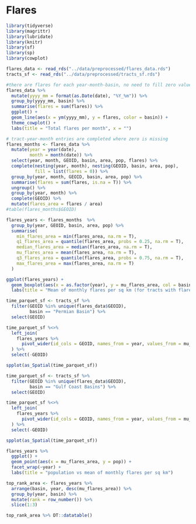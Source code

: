 # Flares

```r
library(tidyverse)
library(magrittr)
library(lubridate)
library(knitr)
library(sf)
library(sp)
library(cowplot)
```

```r
flares_data <- read_rds("../data/preprocessed/flares_data.rds")
tracts_sf <- read_rds("../data/preprocessed/tracts_sf.rds")
```

```r
#there are flares for each year-month-basin, no need to fill zero values
flares_data %>% 
  mutate(yyyy_mm = format(as.Date(date), "%Y_%m")) %>% 
  group_by(yyyy_mm, basin) %>% 
  summarise(flares = sum(flares)) %>% 
  ggplot() +
  geom_line(aes(x = ym(yyyy_mm), y = flares, color = basin)) +
  theme_cowplot() + 
  labs(title = "Total flares per month", x = "")
```

```r
# tract-year-month entries are completed where zero is missing
flares_months <- flares_data %>% 
  mutate(year = year(date), 
         month = month(date)) %>% 
  select(year, month, GEOID, basin, area, pop, flares) %>% 
  complete(nesting(year, month), nesting(GEOID, basin, area, pop), 
           fill = list(flares = 0)) %>% 
  group_by(year, month, GEOID, basin, area, pop) %>% 
  summarise(flares = sum(flares, is.na = T)) %>% 
  ungroup() %>% 
  group_by(year, month) %>% 
  complete(GEOID) %>% 
  mutate(flares_area = flares / area)
#table(flares_months$GEOID)
```

```r
flares_years <- flares_months  %>% 
  group_by(year, GEOID, basin, area, pop) %>% 
  summarise(
    min_flares_area = min(flares_area, na.rm = T), 
    q1_flares_area = quantile(flares_area, probs = 0.25, na.rm = T), 
    median_flares_area = median(flares_area, na.rm = T), 
    mu_flares_area = mean(flares_area, na.rm = T), 
    q3_flares_area = quantile(flares_area, probs = 0.75, na.rm = T), 
    max_flares_area = max(flares_area, na.rm = T)
  )

```

```r
ggplot(flares_years) + 
  geom_boxplot(aes(x = as.factor(year), y = mu_flares_area, col = basin)) + 
  labs(title = "Mean of monthly flares per sq km (for tracts with flares)")
```

```r
time_parquet_sf <- tracts_sf %>% 
  filter(GEOID %in% unique(flares_data$GEOID), 
         basin == "Permian Basin") %>% 
  select(GEOID) 

time_parquet_sf %<>% 
  left_join(
    flares_years %>% 
      pivot_wider(id_cols = GEOID, names_from = year, values_from = mu_flares_area)
  ) %>% 
  select(-GEOID)

spplot(as_Spatial(time_parquet_sf))
```

```r
time_parquet_sf <- tracts_sf %>% 
  filter(GEOID %in% unique(flares_data$GEOID), 
         basin == "Gulf Coast Basins") %>% 
  select(GEOID) 

time_parquet_sf %<>% 
  left_join(
    flares_years %>% 
      pivot_wider(id_cols = GEOID, names_from = year, values_from = mu_flares_area)
  ) %>% 
  select(-GEOID)

spplot(as_Spatial(time_parquet_sf))
```

```r
flares_years %>% 
  ggplot() +
  geom_point(aes(x = mu_flares_area, y = pop)) + 
  facet_wrap(~year) + 
  labs(title = "population vs mean of monthly flares per sq km")
```


```r
top_rank_area <- flares_years %>% 
  arrange(basin, year, desc(mu_flares_area)) %>% 
  group_by(year, basin) %>% 
  mutate(rank = row_number()) %>% 
  slice(1:3) 

top_rank_area %>% DT::datatable()
```


<!-- ```{r} -->
<!-- library(xts) -->
<!-- library(tbl2xts) -->
<!-- #time series intensity -->
<!-- dates <- seq(min(flares$date), max(flares$date), by = "day") -->
<!-- density_ts <- list() -->
<!-- density_ts <- c(density_ts, -->
<!--                xts(NULL, dates)) -->

<!-- for(id in unique(flares$GEOID)) { -->
<!--   density_ts[[id]] <- xts(flares$density[flares$GEOID == id], -->
<!--                           flares$date[flares$GEOID == id]) -->
<!-- } -->
<!-- density_ts <- do.call(merge, density_ts) -->
<!-- density_ts[is.na(density_ts)] <- 0 -->

<!-- density_ts[1:10, 1:5] -->
<!-- ``` -->

<!-- ```{r} -->
<!-- density_ts %>% xts_tbl() %>% -->
<!--   pivot_longer(-date) %>% -->
<!--   ggplot() + -->
<!--   geom_line(aes(x = date, y = value, col = name)) + -->
<!--   theme(legend.position = "none") #+ -->
<!--   #facet_wrap(~name, scales = "free", strip.position = "bottom") -->
<!-- ``` -->

<!-- ```{r} -->
<!-- cum_density_ts <- as.xts(apply(density_ts["2016"],2,cumsum)) -->

<!-- cum_density_ts %>% xts_tbl() %>% -->
<!--   pivot_longer(-date) %>% -->
<!--   ggplot() + -->
<!--   geom_line(aes(x = date, y = value, col = name)) + -->
<!--   theme(legend.position = "none") -->
<!-- ``` -->

<!-- ```{r} -->
<!-- intensity_years <- density_ts %>% xts_tbl() %>% -->
<!--   pivot_longer(-date, names_to = "GEOID", values_to = "density") %>% -->
<!--   mutate(year = year(date)) %>% -->
<!--   group_by(year, GEOID) %>% -->
<!--   summarise(tot_density = sum(density), -->
<!--             mean_density = mean(density), -->
<!--             median_density = median(density)) %>% -->
<!--   ungroup() %>% -->
<!--   mutate(concentration = mean_density / max(mean_density) * 100, -->
<!--          #exposure = concentration / 100 * pop -->
<!--          ) -->

<!-- summary(intensity_years$tot_density) -->
<!-- summary(intensity_years$mean_density) -->
<!-- summary(intensity_years$median_density) -->
<!-- summary(intensity_years$concentration) -->
<!-- ``` -->

<!-- ```{r} -->
<!-- maps <- list() -->
<!-- for(y in 2015:2020) { -->
<!--   intensity_ <- filter(intensity_years, year == y) -->
<!--   maps[[as.character(y)]] <- tracts_sf %>% -->
<!--     mutate(GEOID = paste0("X", GEOID)) %>% -->
<!--     filter(GEOID %in% intensity_$GEOID) %>% -->
<!--     left_join(intensity_) %>% -->
<!--     ggplot() + -->
<!--     geom_sf(aes(fill = concentration), colour = NA, lwd = 0) + -->
<!--     scale_fill_viridis() -->
<!-- } -->
<!-- maps -->
<!-- ``` -->

<!-- ```{r} -->
<!-- intensity_ <- intensity_years %>% -->
<!--   group_by(GEOID) %>% -->
<!--   summarise(mean_concentr = mean(concentration)) -->

<!-- intensity_ %>% -->
<!--   ggplot() + -->
<!--   geom_histogram(aes(x = mean_concentr)) -->

<!-- tracts_sf %>% -->
<!--   mutate(GEOID = paste0("X", GEOID)) %>% -->
<!--   filter(GEOID %in% unique(intensity_$GEOID)) %>% -->
<!--   left_join(intensity_) %>% -->
<!--     ggplot() + -->
<!--     #geom_sf(data = filter(states_sf, ID == "texas")) + -->
<!--     geom_sf(aes(fill = mean_concentr), colour = NA, lwd = 0) + -->
<!--     scale_fill_viridis() + -->
<!--     labs(title = "Annual mean tract concentrations") -->
<!-- ``` -->

<!-- ```{r} -->
<!-- intensity_years %>% -->
<!--   filter(GEOID == "X48389950200") -->
<!-- ``` -->

